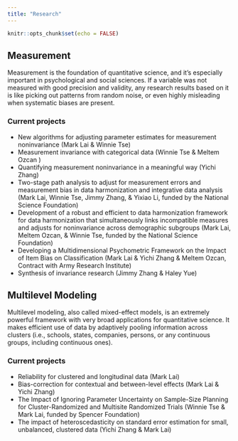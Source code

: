 ```yaml
---
title: "Research"
---
```


```r
knitr::opts_chunk$set(echo = FALSE)
```

## Measurement

Measurement is the foundation of quantitative science, and it's especially important in psychological and social sciences. If a variable was not measured with good precision and validity, any research results based on it is like picking out patterns from random noise, or even highly misleading when systematic biases are present. 

### Current projects

- New algorithms for adjusting parameter estimates for measurement noninvariance (Mark Lai & Winnie Tse)
- Measurement invariance with categorical data (Winnie Tse & Meltem Ozcan )
- Quantifying measurement noninvariance in a meaningful way (Yichi Zhang)
- Two-stage path analysis to adjust for measurement errors and measurement bias in data harmonization and integrative data analysis (Mark Lai, Winnie Tse, Jimmy Zhang, & Yixiao Li, funded by the National Science Foundation)
- Development of a robust and efficient to data harmonization framework for data harmonization that simultaneously links incompatible measures and adjusts for noninvariance across demographic subgroups (Mark Lai, Meltem Ozcan, & Winnie Tse, funded by the National Science Foundation)
- Developing a Multidimensional Psychometric Framework on the Impact of Item Bias on Classification (Mark Lai & Yichi Zhang & Meltem Ozcan, Contract with Army Research Institute)
- Synthesis of invariance research (Jimmy Zhang & Haley Yue)

## Multilevel Modeling

Multilevel modeling, also called mixed-effect models, is an extremely powerful framework with very broad applications for quantitative science. It makes efficient use of data by adaptively pooling information across clusters (i.e., schools, states, companies, persons, or any continuous groups, including continuous ones). 

### Current projects

- Reliability for clustered and longitudinal data (Mark Lai)
- Bias-correction for contextual and between-level effects (Mark Lai & Yichi Zhang)
- The Impact of Ignoring Parameter Uncertainty on Sample-Size Planning for Cluster-Randomized and Multisite Randomized Trials (Winnie Tse & Mark Lai, funded by Spencer Foundation)
- The impact of heteroscedasticity on standard error estimation for small, unbalanced, clustered data (Yichi Zhang & Mark Lai)
<!-- - Harmonization of multiwave daily diary data (Grace Mak, Haley Yue, Mark Lai) -->
